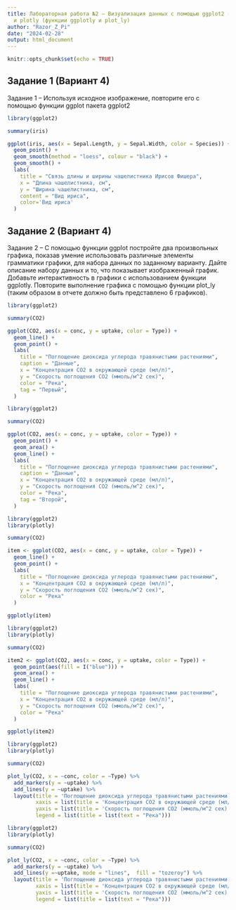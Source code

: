 ```yaml
---
title: Лабораторная работа №2 – Визуализация данных с помощью ggplot2 (функция ggplot)
  и plotly (функции ggplotly и plot_ly)
author: "Razor_Z_Pi"
date: "2024-02-28"
output: html_document
---
```


```r
knitr::opts_chunk$set(echo = TRUE)
```

## Задание 1 (Вариант 4)

Задание 1 – Используя исходное изображение, повторите его с помощью функции ggplot пакета ggplot2

```r
library(ggplot2)

summary(iris)

ggplot(iris, aes(x = Sepal.Length, y = Sepal.Width, color = Species)) +
  geom_point() +
  geom_smooth(method = "loess", colour = "black") +
  geom_smooth() +
  labs(
    title = "Связь длины и ширины чашелистника Ирисов Фишера",
    x = "Длина чашелистника, см",
    y = "Ширина чашелистника, см",
    content = "Вид ириса",
    color='Вид ириса'
  )

```

## Задание 2 (Вариант 4)

Задание 2 – С помощью функции ggplot постройте два произвольных графика, показав умение использовать различные элементы грамматики графики, для набора данных по заданному варианту. Дайте описание набору данных и то, что показывает изображенный график. Добавьте интерактивность в графики с использованием функции ggplotly. Повторите выполнение графика с помощью функции plot_ly (таким образом в отчете должно быть представлено 6 графиков).

```r
library(ggplot2)

summary(CO2)

ggplot(CO2, aes(x = conc, y = uptake, color = Type)) +
  geom_line() +
  geom_point() +
  labs(
    title = "Поглощение диоксида углерода травянистыми растениями",
    caption = "Данные",
    x = "Концентрация CO2 в окружающей среде (мл/л)",
    y = "Скорость поглощения CO2 (ммоль/м^2 сек)",
    color = "Река",
    tag = "Первый",
  )
```

```r
library(ggplot2)

summary(CO2)

ggplot(CO2, aes(x = conc, y = uptake, color = Type)) +
  geom_point() +
  geom_area() +
  geom_line() +
  labs(
    title = "Поглощение диоксида углерода травянистыми растениями",
    caption = "Данные",
    x = "Концентрация CO2 в окружающей среде (мл/л)",
    y = "Скорость поглощения CO2 (ммоль/м^2 сек)",
    color = "Река",
    tag = "Второй",
  )
```

```r
library(ggplot2)
library(plotly)

summary(CO2)

item <- ggplot(CO2, aes(x = conc, y = uptake, color = Type)) +
  geom_line() +
  geom_point() +
  labs(
    title = "Поглощение диоксида углерода травянистыми растениями",
    x = "Концентрация CO2 в окружающей среде (мл/л)",
    y = "Скорость поглощения CO2 (ммоль/м^2 сек)",
    color = "Река"
  )

ggplotly(item)

```

```r
library(ggplot2)
library(plotly)

summary(CO2)

item2 <- ggplot(CO2, aes(x = conc, y = uptake, color = Type)) +
  geom_point(aes(fill = I("blue"))) +
  geom_area() +
  geom_line() +
  labs(
    title = "Поглощение диоксида углерода травянистыми растениями",
    x = "Концентрация CO2 в окружающей среде (мл/л)",
    y = "Скорость поглощения CO2 (ммоль/м^2 сек)",
    color = "Река"
  )

ggplotly(item2)
```

```r
library(ggplot2)
library(plotly)

summary(CO2)

plot_ly(CO2, x = ~conc, color = ~Type) %>%
  add_markers(y = ~uptake) %>%
  add_lines(y = ~uptake) %>%
  layout(title = 'Поглощение диоксида углерода травянистыми растениями',
         xaxis = list(title = 'Концентрация CO2 в окружающей среде (мл/л)'),
         yaxis = list(title = 'Скорость поглощения CO2 (ммоль/м^2 сек)'),
         legend = list(title = list(text = "Река")))
```

```r
library(ggplot2)
library(plotly)

summary(CO2)

plot_ly(CO2, x = ~conc, color = ~Type) %>%
  add_markers(y = ~uptake) %>%
  add_lines(y =~uptake, mode = "lines",  fill = "tozeroy") %>% 
  layout(title = 'Поглощение диоксида углерода травянистыми растениями',
         xaxis = list(title = 'Концентрация CO2 в окружающей среде (мл/л)'),
         yaxis = list(title = 'Скорость поглощения CO2 (ммоль/м^2 сек)'),
         legend = list(title = list(text = "Река")))
```